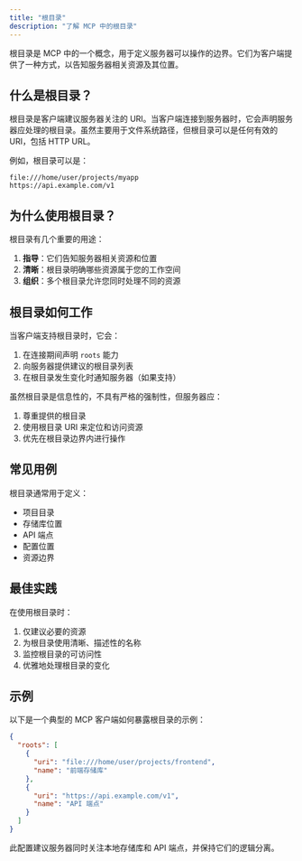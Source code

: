 ```yaml
---
title: "根目录"
description: "了解 MCP 中的根目录"
---
```


根目录是 MCP 中的一个概念，用于定义服务器可以操作的边界。它们为客户端提供了一种方式，以告知服务器相关资源及其位置。

## 什么是根目录？

根目录是客户端建议服务器关注的 URI。当客户端连接到服务器时，它会声明服务器应处理的根目录。虽然主要用于文件系统路径，但根目录可以是任何有效的 URI，包括 HTTP URL。

例如，根目录可以是：

```
file:///home/user/projects/myapp
https://api.example.com/v1
```

## 为什么使用根目录？

根目录有几个重要的用途：

1. **指导**：它们告知服务器相关资源和位置
2. **清晰**：根目录明确哪些资源属于您的工作空间
3. **组织**：多个根目录允许您同时处理不同的资源

## 根目录如何工作

当客户端支持根目录时，它会：

1. 在连接期间声明 `roots` 能力
2. 向服务器提供建议的根目录列表
3. 在根目录发生变化时通知服务器（如果支持）

虽然根目录是信息性的，不具有严格的强制性，但服务器应：

1. 尊重提供的根目录
2. 使用根目录 URI 来定位和访问资源
3. 优先在根目录边界内进行操作

## 常见用例

根目录通常用于定义：

- 项目目录
- 存储库位置
- API 端点
- 配置位置
- 资源边界

## 最佳实践

在使用根目录时：

1. 仅建议必要的资源
2. 为根目录使用清晰、描述性的名称
3. 监控根目录的可访问性
4. 优雅地处理根目录的变化

## 示例

以下是一个典型的 MCP 客户端如何暴露根目录的示例：

```json
{
  "roots": [
    {
      "uri": "file:///home/user/projects/frontend",
      "name": "前端存储库"
    },
    {
      "uri": "https://api.example.com/v1",
      "name": "API 端点"
    }
  ]
}
```

此配置建议服务器同时关注本地存储库和 API 端点，并保持它们的逻辑分离。